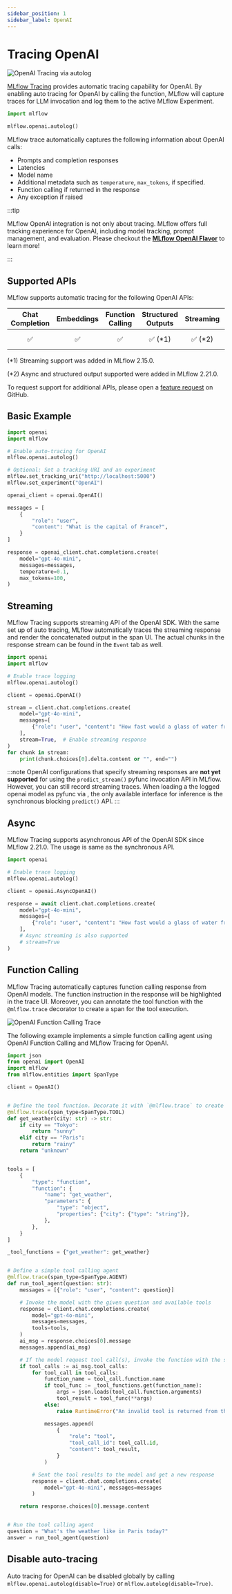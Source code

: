 ```yaml
---
sidebar_position: 1
sidebar_label: OpenAI
---
```



# Tracing OpenAI

![OpenAI Tracing via autolog](/images/llms/tracing/openai-tracing.gif)


[MLflow Tracing](../) provides automatic tracing capability for OpenAI. By enabling auto tracing
for OpenAI by calling the <APILink fn="mlflow.openai.autolog" /> function, MLflow will capture traces for LLM invocation and log them to the active MLflow Experiment.

```python
import mlflow

mlflow.openai.autolog()
```

MLflow trace automatically captures the following information about OpenAI calls:

* Prompts and completion responses
* Latencies
* Model name
* Additional metadata such as `temperature`, `max_tokens`, if specified.
* Function calling if returned in the response
* Any exception if raised

:::tip

MLflow OpenAI integration is not only about tracing. MLflow offers full tracking experience for OpenAI, including model tracking, prompt management, and evaluation. Please checkout the **[MLflow OpenAI Flavor](/llms/openai)** to learn more!

:::

## Supported APIs

MLflow supports automatic tracing for the following OpenAI APIs:

|Chat Completion|Embeddings|Function Calling|Structured Outputs|Streaming|Async|Image|Audio|
|:--:|:--:|:--:|:--:|:--:|:--:|:--:|:--:|
|✅|✅|✅|✅ (*1)|✅ (*2)|✅ (*1)|-|-|

<div style={{ fontSize: '0.9em', marginTop: '10px' }}>

  (*1) Streaming support was added in MLflow 2.15.0.

  (*2) Async and structured output supported were added in MLflow 2.21.0.

</div>

To request support for additional APIs, please open a [feature request](https://github.com/mlflow/mlflow/issues) on GitHub.

## Basic Example


```python
import openai
import mlflow

# Enable auto-tracing for OpenAI
mlflow.openai.autolog()

# Optional: Set a tracking URI and an experiment
mlflow.set_tracking_uri("http://localhost:5000")
mlflow.set_experiment("OpenAI")

openai_client = openai.OpenAI()

messages = [
    {
        "role": "user",
        "content": "What is the capital of France?",
    }
]

response = openai_client.chat.completions.create(
    model="gpt-4o-mini",
    messages=messages,
    temperature=0.1,
    max_tokens=100,
)
```

## Streaming

MLflow Tracing supports streaming API of the OpenAI SDK. With the same set up of auto tracing, MLflow automatically traces the streaming response and render the concatenated output in the span UI. The actual chunks in the response stream can be found in the `Event` tab as well.

```python
import openai
import mlflow

# Enable trace logging
mlflow.openai.autolog()

client = openai.OpenAI()

stream = client.chat.completions.create(
    model="gpt-4o-mini",
    messages=[
        {"role": "user", "content": "How fast would a glass of water freeze on Titan?"}
    ],
    stream=True,  # Enable streaming response
)
for chunk in stream:
    print(chunk.choices[0].delta.content or "", end="")
```

:::note
OpenAI configurations that specify streaming responses are **not yet supported** for using the `predict_stream()` pyfunc invocation API in MLflow.
However, you can still record streaming traces. When loading a the logged openai model as pyfunc via <APILink fn="mlflow.pyfunc.load_model" />, the only
available interface for inference is the synchronous blocking `predict()` API.
:::


## Async

MLflow Tracing supports asynchronous API of the OpenAI SDK since MLflow 2.21.0. The usage is same as the synchronous API.

```python
import openai

# Enable trace logging
mlflow.openai.autolog()

client = openai.AsyncOpenAI()

response = await client.chat.completions.create(
    model="gpt-4o-mini",
    messages=[
        {"role": "user", "content": "How fast would a glass of water freeze on Titan?"}
    ],
    # Async streaming is also supported
    # stream=True
)
```

## Function Calling

MLflow Tracing automatically captures function calling response from OpenAI models. The function instruction in the response will be highlighted in the trace UI. Moreover, you can annotate the tool function with the `@mlflow.trace` decorator to create a span for the tool execution.

![OpenAI Function Calling Trace](/images/llms/tracing/openai-function-calling.png)

The following example implements a simple function calling agent using OpenAI Function Calling and MLflow Tracing for OpenAI.

```python
import json
from openai import OpenAI
import mlflow
from mlflow.entities import SpanType

client = OpenAI()


# Define the tool function. Decorate it with `@mlflow.trace` to create a span for its execution.
@mlflow.trace(span_type=SpanType.TOOL)
def get_weather(city: str) -> str:
    if city == "Tokyo":
        return "sunny"
    elif city == "Paris":
        return "rainy"
    return "unknown"


tools = [
    {
        "type": "function",
        "function": {
            "name": "get_weather",
            "parameters": {
                "type": "object",
                "properties": {"city": {"type": "string"}},
            },
        },
    }
]

_tool_functions = {"get_weather": get_weather}


# Define a simple tool calling agent
@mlflow.trace(span_type=SpanType.AGENT)
def run_tool_agent(question: str):
    messages = [{"role": "user", "content": question}]

    # Invoke the model with the given question and available tools
    response = client.chat.completions.create(
        model="gpt-4o-mini",
        messages=messages,
        tools=tools,
    )
    ai_msg = response.choices[0].message
    messages.append(ai_msg)

    # If the model request tool call(s), invoke the function with the specified arguments
    if tool_calls := ai_msg.tool_calls:
        for tool_call in tool_calls:
            function_name = tool_call.function.name
            if tool_func := _tool_functions.get(function_name):
                args = json.loads(tool_call.function.arguments)
                tool_result = tool_func(**args)
            else:
                raise RuntimeError("An invalid tool is returned from the assistant!")

            messages.append(
                {
                    "role": "tool",
                    "tool_call_id": tool_call.id,
                    "content": tool_result,
                }
            )

        # Sent the tool results to the model and get a new response
        response = client.chat.completions.create(
            model="gpt-4o-mini", messages=messages
        )

    return response.choices[0].message.content


# Run the tool calling agent
question = "What's the weather like in Paris today?"
answer = run_tool_agent(question)
```


## Disable auto-tracing

Auto tracing for OpenAI can be disabled globally by calling `mlflow.openai.autolog(disable=True)` or `mlflow.autolog(disable=True)`.